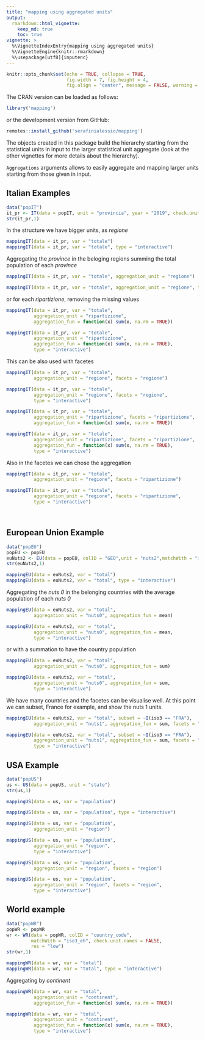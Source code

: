 ---
title: "mapping using aggregated units"
output: 
  rmarkdown::html_vignette:
    keep_md: true 
    toc: true
vignette: >
  %\VignetteIndexEntry{mapping using aggregated units}
  %\VignetteEngine{knitr::rmarkdown}
  %\usepackage[utf8]{inputenc}
---

```{r setup, include=FALSE}
knitr::opts_chunk$set(echo = TRUE, collapse = TRUE, 
                      fig.width = 7, fig.height = 4,
                      fig.align = "center", message = FALSE, warning = FALSE)

```

The CRAN version can be loaded as follows:
```{r, message = FALSE}
library('mapping')
```

or the development version from GitHub:

```{r, message = FALSE, eval=FALSE}
remotes::install_github('serafinialessio/mapping')
```

The objects created in this package build the hierarchy starting from the statistical units in input to the larger statistical unit aggregate (look at the other vignettes for more details about the hierarchy).

`Aggregations` arguments allows to easily aggregate and mapping larger units starting from those given in input. 


## Italian Examples

```{r}
data("popIT")
it_pr <- IT(data = popIT, unit = "provincia", year = "2019", check.unit.names = FALSE)
str(it_pr,1)
```

In the structure we have bigger units, as *regione*

```{r}
mappingIT(data = it_pr, var = "totale")
mappingIT(data = it_pr, var = "totale", type = "interactive")
```

Aggregating the *province* in the beloging regions  summing the total population of each *province*

```{r}
mappingIT(data = it_pr, var = "totale", aggregation_unit = "regione")

```
```{r, eval = FALSE}
mappingIT(data = it_pr, var = "totale", aggregation_unit = "regione", type = "interactive")
```


or for each *ripartizione*, removing the missing values

```{r}
mappingIT(data = it_pr, var = "totale", 
          aggregation_unit = "ripartizione", 
          aggregation_fun = function(x) sum(x, na.rm = TRUE))

mappingIT(data = it_pr, var = "totale", 
          aggregation_unit = "ripartizione", 
          aggregation_fun = function(x) sum(x, na.rm = TRUE),
          type = "interactive")
```

This can be also used with facetes

```{r}
mappingIT(data = it_pr, var = "totale", 
          aggregation_unit = "regione", facets = "regione")

mappingIT(data = it_pr, var = "totale", 
          aggregation_unit = "regione", facets = "regione",
          type = "interactive")

mappingIT(data = it_pr, var = "totale", 
          aggregation_unit = "ripartizione", facets = "ripartizione", 
          aggregation_fun = function(x) sum(x, na.rm = TRUE))

mappingIT(data = it_pr, var = "totale", 
          aggregation_unit = "ripartizione", facets = "ripartizione", 
          aggregation_fun = function(x) sum(x, na.rm = TRUE),
          type = "interactive")
```

Also in the facetes we can chose the aggregation

```{r}
mappingIT(data = it_pr, var = "totale", 
          aggregation_unit = "regione", facets = "ripartizione")

mappingIT(data = it_pr, var = "totale", 
          aggregation_unit = "regione", facets = "ripartizione",
          type = "interactive")

```

<br/>

## European Union Example

```{r}
data("popEU")
popEU <- popEU
euNuts2 <- EU(data = popEU, colID = "GEO",unit = "nuts2",matchWith = "id")
str(euNuts2,1)
```

```{r}
mappingEU(data = euNuts2, var = "total")
mappingEU(data = euNuts2, var = "total", type = "interactive")
```

Aggregating the *nuts 0* in the belonging countries with the average population of each *nuts 0*

```{r}
mappingEU(data = euNuts2, var = "total", 
          aggregation_unit = "nuts0", aggregation_fun = mean)

mappingEU(data = euNuts2, var = "total", 
          aggregation_unit = "nuts0", aggregation_fun = mean,
          type = "interactive")
```

or with a summation to have the country population

```{r}
mappingEU(data = euNuts2, var = "total", 
          aggregation_unit = "nuts0", aggregation_fun = sum)

mappingEU(data = euNuts2, var = "total", 
          aggregation_unit = "nuts0", aggregation_fun = sum,
          type = "interactive")
```

We have many countries and the facetes can be visualise well. At this point we can subset, France for example, and show the nuts 1 units.

```{r}
mappingEU(data = euNuts2, var = "total", subset = ~I(iso3 == "FRA"),
          aggregation_unit = "nuts1", aggregation_fun = sum, facets = "nuts1")


```

```{r, eval = FALSE}
mappingEU(data = euNuts2, var = "total", subset = ~I(iso3 == "FRA"),
          aggregation_unit = "nuts1", aggregation_fun = sum, facets = "nuts1",
          type = "interactive")
```


## USA Example

```{r}
data("popUS")
us <- US(data = popUS, unit = "state")
str(us,1)
```

```{r}
mappingUS(data = us, var = "population")

mappingUS(data = us, var = "population", type = "interactive")

```

```{r}
mappingUS(data = us, var = "population", 
          aggregation_unit = "region")

mappingUS(data = us, var = "population", 
          aggregation_unit = "region",
          type = "interactive")

```
```{r}
mappingUS(data = us, var = "population", 
          aggregation_unit = "region", facets = "region")

mappingUS(data = us, var = "population", 
          aggregation_unit = "region", facets = "region",
          type = "interactive")
```



## World example

```{r}
data("popWR")
popWR <- popWR
wr <- WR(data = popWR, colID = "country_code",
         matchWith = "iso3_eh", check.unit.names = FALSE,
         res = "low")
str(wr,1)
```

```{r}
mappingWR(data = wr, var = "total")
mappingWR(data = wr, var = "total", type = "interactive")

```

Aggregating by *continent*

```{r}
mappingWR(data = wr, var = "total", 
          aggregation_unit = "continent", 
          aggregation_fun = function(x) sum(x, na.rm = TRUE))

mappingWR(data = wr, var = "total", 
          aggregation_unit = "continent", 
          aggregation_fun = function(x) sum(x, na.rm = TRUE),
          type = "interactive")
```

